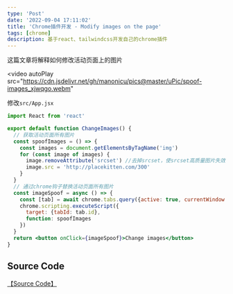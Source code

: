 ```yaml
---
type: 'Post'
date: '2022-09-04 17:11:02'
title: 'Chrome插件开发 - Modify images on the page'
tags: [chrome]
description: 基于react、tailwindcss开发自己的chrome插件
---
```


这篇文章将解释如何修改活动页面上的图片

<video
  autoPlay
  src="https://cdn.jsdelivr.net/gh/manonicu/pics@master/uPic/spoof-images_xjwqgo.webm"
></video>

修改`src/App.jsx`

```jsx
import React from 'react'

export default function ChangeImages() {
  // 获取活动页面所有图片
  const spoofImages = () => {
    const images = document.getElementsByTagName('img')
    for (const image of images) {
      image.removeAttribute('srcset') //去掉srcset，使srcset高质量图片失效
      image.src = 'http://placekitten.com/300'
    }
  }
  // 通过chrome钩子替换活动页面所有图片
  const imageSpoof = async () => {
    const [tab] = await chrome.tabs.query({active: true, currentWindow: true})
    chrome.scripting.executeScript({
      target: {tabId: tab.id},
      function: spoofImages
    })
  }
  return <button onClick={imageSpoof}>Change images</button>
}
```

## Source Code

[【Source Code】](https://github.com/rebelchris/popup-extension/tree/image-spoof)
